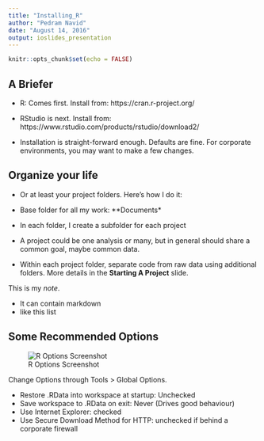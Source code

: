 ```yaml
---
title: "Installing_R"
author: "Pedram Navid"
date: "August 14, 2016"
output: ioslides_presentation
---
```


```r
knitr::opts_chunk$set(echo = FALSE)
```

## A Briefer

- R: Comes first. Install from: https://cran.r-project.org/
- RStudio is next. Install from: https://www.rstudio.com/products/rstudio/download2/

- Installation is straight-forward enough. Defaults are fine. For corporate
environments, you may want to make a few changes.

## Organize your life

- Or at least your project folders. Here's how I do it:  

- Base folder for all my work: **Documents\R\workspace**
- In each folder, I create a subfolder for each project
- A project could be one analysis or many, but in general should share a
common goal, maybe common data.
- Within each project folder, separate code from raw data using additional
folders. More details in the **Starting A Project** slide.

<div class="notes">
This is my *note*.

- It can contain markdown
- like this list

</div>


## Some Recommended Options {.smaller}
<div class="columns-2">
![R Options Screenshot](img/r_options.png)

Change Options through Tools > Global Options.

* Restore .RData into workspace at startup: Unchecked 
* Save workspace to .RData on exit: Never (Drives good behaviour)
* Use Internet Explorer: checked
* Use Secure Download Method for HTTP: unchecked if behind a corporate firewall
</div>